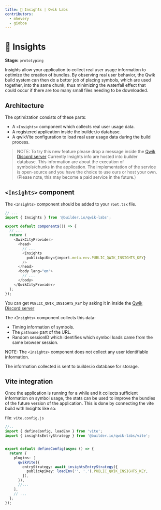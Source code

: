 ```yaml
---
title: 🧪 Insights | Qwik Labs
contributors:
  - mhevery
  - gioboa
---
```


# 🧪 Insights 
**Stage:** `prototyping`

Insights allow your application to collect real user usage information to optimize the creation of bundles. By observing real user behavior, the Qwik build system can then do a better job of placing symbols, which are used together, into the same chunk, thus minimizing the waterfall effect that could occur if there are too many small files needing to be downloaded.

## Architecture

The optimization consists of these parts:
- A `<Insights>` component which collects real user usage data.
- A registered application inside the builder.io database.
- A qwikVite configuration to load real user usage data during the build process.

> NOTE:
> To try this new feature please drop a message inside the [Qwik Discord server](https://qwik.builder.io/chat)
> Currently Insights info are hosted into builder database. This information are about the execution of symbols/chunks in the application.
> The implementation of the service is open-source and you have the choice to use ours or host your own.
> (Please note, this may become a paid service in the future.)


## `<Insights>` component

The `<Insights>` component should be added to your `root.tsx` file.

```typescript
// ...
import { Insights } from '@builder.io/qwik-labs';

export default component$(() => {
  // ...
  return (
    <QwikCityProvider>
      <head>
        // ...
        <Insights
          publicApiKey={import.meta.env.PUBLIC_QWIK_INSIGHTS_KEY}
        />
      </head>
      <body lang="en">
        // ...
      </body>
    </QwikCityProvider>
  );
});
```

You can get `PUBLIC_QWIK_INSIGHTS_KEY` by asking it in inside the [Qwik Discord server](https://qwik.builder.io/chat)

The `<Insights>` component collects this data:
- Timing information of symbols.
- The `pathname` part of the URL.
- Random sessionID which identifies which symbol loads came from the same browser session.

NOTE: The `<Insights>` component does not collect any user identifiable information.

The information collected is sent to builder.io database for storage.

## Vite integration

Once the application is running for a while and it collects sufficient information on symbol usage, the stats can be used to improve the bundles of the future version of the application. This is done by connecting the vite build with Insights like so:

file: `vite.config.js`
```typescript
//..
import { defineConfig, loadEnv } from 'vite';
import { insightsEntryStrategy } from '@builder.io/qwik-labs/vite';


export default defineConfig(async () => {
  return {
    plugins: [
      qwikVite({
        entryStrategy: await insightsEntryStrategy({
          publicApiKey: loadEnv('', '.').PUBLIC_QWIK_INSIGHTS_KEY,
        }),
      }), 
      //...
    ],
    // ...
  };
});
```